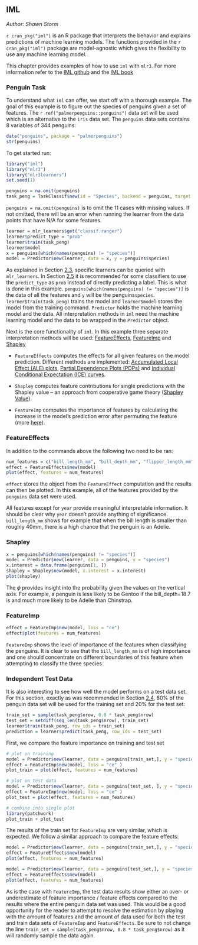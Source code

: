 ## IML {#iml}

*Author: Shawn Storm*

`r cran_pkg("iml")` is an R package that interprets the behavior and explains predictions of machine learning models. The functions provided in the `r cran_pkg("iml")` package are model-agnostic which gives the flexibility to use any machine learning model.

This chapter provides examples of how to use `iml` with `mlr3`. For more information refer to the  [IML github](https://github.com/christophM/iml) and the [IML book](https://christophm.github.io/interpretable-ml-book/)

### Penguin Task

To understand what `iml` can offer, we start off with a thorough example. The goal of this example is to figure out the species of penguins given a set of features. The `r ref("palmerpenguins::penguins")` data set will be used which is an alternative to the `iris` data set.
The `penguins` data sets contains 8 variables of 344 penguins:

```r
data("penguins", package = "palmerpenguins")
str(penguins)
```



To get started run:

```r
library("iml")
library("mlr3")
library("mlr3learners")
set.seed(1)
```


```r
penguins = na.omit(penguins)
task_peng = TaskClassif$new(id = "Species", backend = penguins, target = "species")
```



`penguins = na.omit(penguins)` is to omit the 11 cases with missing values.
If not omitted, there will be an error when running the learner from the data points that have N/A for some features.


```r
learner = mlr_learners$get("classif.ranger")
learner$predict_type = "prob"
learner$train(task_peng)
learner$model
x = penguins[which(names(penguins) != "species")]
model = Predictor$new(learner, data = x, y = penguins$species)
```

As explained in Section [2.3](https://mlr3book.mlr-org.com/learners.html), specific learners can be queried with `mlr_learners`.
In Section [2.5](https://mlr3book.mlr-org.com/train-predict.html) it is recommended for some classifiers to use the `predict_type` as `prob` instead of directly predicting a label.
This is what is done in this example.
`penguins[which(names(penguins) != "species")]` is the data of all the features and `y` will be the penguins`species`.
`learner$train(task_peng)` trains the model and `learner$model` stores the model from the training command.
`Predictor` holds the machine learning model and the data.
All interpretation methods in `iml` need the machine learning model and the data to be wrapped in the `Predictor` object.

Next is the core functionality of `iml`. In this example three separate interpretation methods will be used: [FeatureEffects](https://github.com/christophM/iml/blob/master/R/FeatureEffects.R), [FeatureImp](https://github.com/christophM/iml/blob/master/R/FeatureImp.R) and [Shapley](https://github.com/christophM/iml/blob/master/R/Shapley.R)


* `FeatureEffects` computes the effects for all given features on the model prediction. Different methods are implemented: [Accumulated Local Effect (ALE) plots](https://christophm.github.io/interpretable-ml-book/ale.html), [Partial Dependence Plots (PDPs)](https://christophm.github.io/interpretable-ml-book/pdp.html) and [Individual Conditional Expectation (ICE) curves](https://christophm.github.io/interpretable-ml-book/ice.html).

* `Shapley` computes feature contributions for single predictions with the Shapley value -- an approach from cooperative game theory ([Shapley Value](https://christophm.github.io/interpretable-ml-book/shapley.html)).

* `FeatureImp` computes the importance of features by calculating the increase in the model's prediction error after permuting the feature (more [here](https://christophm.github.io/interpretable-ml-book/feature-importance.html#feature-importance)).


### FeatureEffects

In addition to the commands above the following two need to be ran:

```r
num_features = c("bill_length_mm", "bill_depth_mm", "flipper_length_mm", "body_mass_g", "year")
effect = FeatureEffects$new(model)
plot(effect, features = num_features)
```

`effect` stores the object from the `FeatureEffect` computation and the results can then be plotted. In this example, all of the features provided by the `penguins` data set were used.


All features except for `year` provide meaningful interpretable information. It should be clear why `year` doesn't provide anything of significance. `bill_length_mm` shows for example that when the bill length is smaller than roughly 40mm, there is a high chance that the penguin is an Adelie.

### Shapley

```r
x = penguins[which(names(penguins) != "species")]
model = Predictor$new(learner, data = penguins, y = "species")
x.interest = data.frame(penguins[1, ])
shapley = Shapley$new(model, x.interest = x.interest)
plot(shapley)
```

The $\phi$ provides insight into the probability given the values on the vertical axis. For example, a penguin is less likely to be Gentoo if the bill\_depth=18.7 is and much more likely to be Adelie than Chinstrap.


### FeatureImp

```r
effect = FeatureImp$new(model, loss = "ce")
effect$plot(features = num_features)
```


`FeatureImp` shows the level of importance of the features when classifying the penguins. It is clear to see that the `bill_length_mm` is of high importance and one should concentrate on different boundaries of this feature when attempting to classify the three species.



### Independent Test Data

It is also interesting to see how well the model performs on a test data set. For this section, exactly as was recommended in Section [2.4](https://mlr3book.mlr-org.com/train-predict.html), 80% of the penguin data set will be used for the training set and 20% for the test set:

```r
train_set = sample(task_peng$nrow, 0.8 * task_peng$nrow)
test_set = setdiff(seq_len(task_peng$nrow), train_set)
learner$train(task_peng, row_ids = train_set)
prediction = learner$predict(task_peng, row_ids = test_set)
```

First, we compare the feature importance on training and test set

```r
# plot on training
model = Predictor$new(learner, data = penguins[train_set,], y = "species")
effect = FeatureImp$new(model, loss = "ce" )
plot_train = plot(effect, features = num_features)

# plot on test data
model = Predictor$new(learner, data = penguins[test_set, ], y = "species")
effect = FeatureImp$new(model, loss = "ce" )
plot_test = plot(effect, features = num_features)

# combine into single plot
library(patchwork)
plot_train + plot_test
```

The results of the train set for `FeatureImp` are very similar, which is expected.
We follow a similar approach to compare the feature effects:

```r
model = Predictor$new(learner, data = penguins[train_set,], y = "species")
effect = FeatureEffects$new(model)
plot(effect, features = num_features)
```


```r
model = Predictor$new(learner, data = penguins[test_set,], y = "species")
effect = FeatureEffects$new(model)
plot(effect, features = num_features)
```

As is the case with `FeatureImp`, the test data results show either an over- or underestimate of feature importance / feature effects compared to the results where the entire penguin data set was used.
This would be a good opportunity for the reader to attempt to resolve the estimation by playing with the amount of features and the amount of data used for both the test and train data sets of `FeatureImp` and `FeatureEffects`.
Be sure to not change the line `train_set = sample(task_peng$nrow, 0.8 * task_peng$nrow)` as it will randomly sample the data again.
